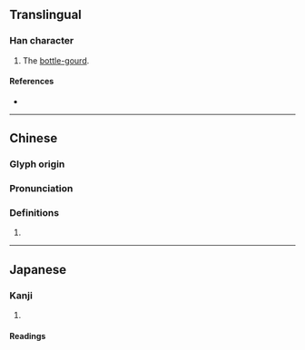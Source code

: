 {{character info/new}}
==Translingual==

===Han character===
{{Han char|rn=97|rad=瓜|as=05|sn=10|four=77230|canj=HOPRU|ids=⿺瓜包}}

# The [[bottle-gourd]].

====References====
* {{Han ref|kx=0746.120|dkj=21384|dj=1154.240|hdz=42655.050|uh=74DF|ud=29919|bh=D2BD|bd=53949}}

----

==Chinese==
{{zh-forms}}

===Glyph origin===
{{Han etym}}

===Pronunciation===
{{zh-pron
|m=bó,páo
|c=bok6,paau4
|mc=y
|oc=y
|cat=
}}

===Definitions===
{{zh-hanzi}}

# {{rfdef|zh}}

----

==Japanese==

===Kanji===
{{ja-kanji|grade=|rs=瓜05}}

# {{defn|lang=ja|sort=瓜05}}

====Readings====
{{ja-readings|on=[[はく]] (haku), [[ばく]] (baku), [[ほう]] (hō), [[びょう]] (byō)|kun=|nanori=}}